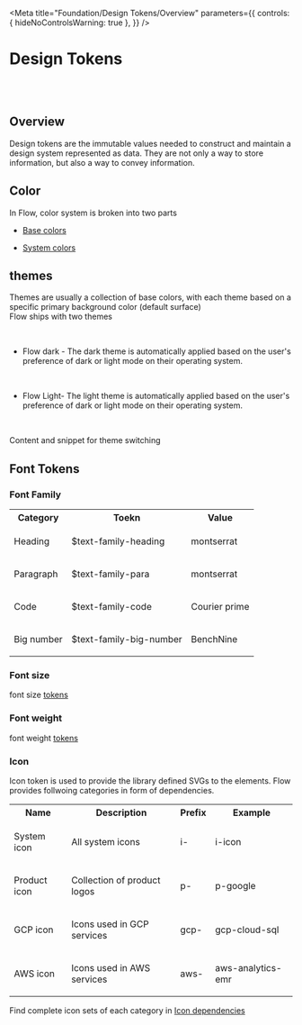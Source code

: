 
<Meta
  title="Foundation/Design Tokens/Overview"
  parameters={{
    controls: { hideNoControlsWarning: true },
  }}
/>

# Design Tokens

<br />
<br />

## Overview

<f-divider></f-divider>

<p>
  Design tokens are the immutable values needed to construct and maintain a design system
  represented as data. They are not only a way to store information, but also a way to convey
  information.
</p>

## Color

<f-divider></f-divider>

In Flow, color system is broken into two parts

<ul>
  <li>
    <p>
      <a href="/story/foundation-design-tokens-base-color--page">Base colors</a>
    </p>
  </li>
  <li>
    <p>
      <a href="/story/foundation-design-tokens-system-color--page">System colors</a>
    </p>
  </li>
</ul>

## themes

<f-divider></f-divider>

<p>
  Themes are usually a collection of base colors, with each theme based on a specific primary
  background color (default surface)
  <br />
  Flow ships with two themes
</p>
<br />
<ul>
  <li>
    <p>
      Flow dark - The dark theme is automatically applied based on the user's preference of dark or
      light mode on their operating system.
    </p>
  </li>
  <br />
  <li>
    <p>
      Flow Light- The light theme is automatically applied based on the user's preference of dark or
      light mode on their operating system.
    </p>
  </li>
  <br />
</ul>
<p>Content and snippet for theme switching</p>

## Font Tokens

<f-divider></f-divider>

### Font Family

<f-divider></f-divider>

<table class="custom-color-table">
  <tbody>
    <tr>
      <th>Category</th>
      <th>Toekn</th>
      <th>Value</th>
    </tr>
    <tr>
      <td>
            <p class="text-default">Heading</p>
      </td>
      <td>
            <p class="text-secondary">$text-family-heading</p>
      </td>
      <td>
            <p class="text-secondary">montserrat</p>
      </td>
    </tr>
        <tr>
      <td>
            <p class="text-default">Paragraph</p>
      </td>
      <td>
            <p class="text-secondary">$text-family-para</p>
      </td>
      <td>
            <p class="text-secondary">montserrat</p>
      </td>
    </tr>
      <tr>
      <td>
            <p class="text-default">Code</p>
      </td>
      <td>
            <p class="text-secondary">$text-family-code</p>
      </td>
      <td>
            <p class="text-secondary">Courier prime</p>
      </td>
    </tr>
          <tr>
      <td>
            <p class="text-default">Big number</p>
      </td>
      <td>
            <p class="text-secondary">$text-family-big-number</p>
      </td>
      <td>
            <p class="text-secondary">BenchNine</p>
      </td>
    </tr>

  </tbody>
</table>

### Font size

<f-divider></f-divider>

<p>
  font size <u>tokens</u>
</p>

### Font weight

<f-divider></f-divider>

<p>
  font weight <u>tokens</u>
</p>

### Icon

<f-divider></f-divider>

<p>
  Icon token is used to provide the library defined SVGs to the elements. Flow provides follwoing
  categories in form of dependencies.
</p>

<table class="custom-color-table">
  <tbody>
    <tr>
      <th>Name</th>
      <th>Description</th>
      <th>Prefix</th>
      <th>Example</th>
    </tr>
    <tr>
      <td>
        <p class="text-default">System icon</p>
      </td>
      <td>
        <p class="text-secondary">All system icons</p>
      </td>
      <td>
        <p class="text-secondary font-wt-700">i-</p>
      </td>
      <td>
        <div class="custom-table-flex">
          <f-icon source="i-plus"></f-icon>
          <div class="margin-lt-10">
            <p class="text-secondary">i-icon</p>
          </div>
        </div>
      </td>
    </tr>
    <tr>
      <td>
        <p class="text-default">Product icon</p>
      </td>
      <td>
        <p class="text-secondary">Collection of product logos</p>
      </td>
      <td>
        <p class="text-secondary font-wt-700">p-</p>
      </td>
      <td>
        <div class="custom-table-flex">
          <f-icon source="p-google"></f-icon>
          <div class="margin-lt-10">
            <p class="text-secondary">p-google</p>
          </div>
        </div>
      </td>
    </tr>
    <tr>
      <td>
        <p class="text-default">GCP icon</p>
      </td>
      <td>
        <p class="text-secondary">Icons used in GCP services</p>
      </td>
      <td>
        <p class="text-secondary font-wt-700">gcp-</p>
      </td>
      <td>
        <div class="custom-table-flex">
          <f-icon source="gcp-cloud-sql"></f-icon>
          <div class="margin-lt-10">
            <p class="text-secondary">gcp-cloud-sql</p>
          </div>
        </div>
      </td>
    </tr>
    <tr>
      <td>
        <p class="text-default">AWS icon</p>
      </td>
      <td>
        <p class="text-secondary">Icons used in AWS services</p>
      </td>
      <td>
        <p class="text-secondary font-wt-700">aws-</p>
      </td>
      <td>
        <div class="custom-table-flex">
          <f-icon source="aws-analytics-emr"></f-icon>
          <div class="margin-lt-10">
            <p class="text-secondary">aws-analytics-emr</p>
          </div>
        </div>
      </td>
    </tr>
  </tbody>
</table>

Find complete icon sets of each category in [Icon dependencies](/story/dependencies-icons--system-icons)

